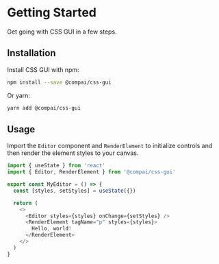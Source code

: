 
# Getting Started

<FirstParagraph>

Get going with CSS GUI in a few steps.

</FirstParagraph>

## Installation

Install CSS GUI with npm:

```sh
npm install --save @compai/css-gui
```

Or yarn:

```sh
yarn add @compai/css-gui
```

## Usage

Import the `Editor` component and `RenderElement` to initialize controls
and then render the element styles to your canvas.

```js
import { useState } from 'react'
import { Editor, RenderElement } from '@compai/css-gui'

export const MyEditor = () => {
  const [styles, setStyles] = useState({})

  return (
    <>
      <Editor styles={styles} onChange={setStyles} />
      <RenderElement tagName="p" styles={styles}>
        Hello, world!
      </RenderElement>
    </>
  )
}
```
